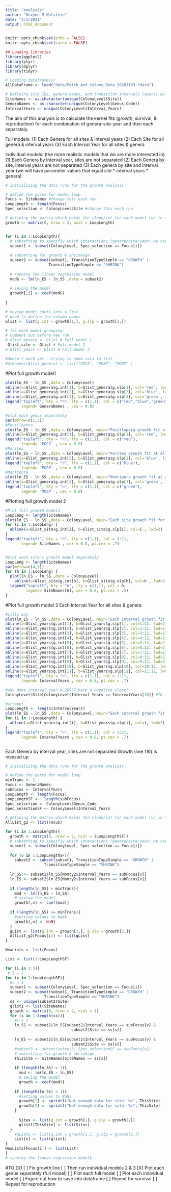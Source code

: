 ```yaml
---
title: "analysis"
author: "Devynn M Wulstein"
date: "3/1/2021"
output: html_document
---
```


```r
knitr::opts_chunk$set(echo = FALSE)
knitr::opts_chunk$set(cache = FALSE)
```

```r
## Loading libraries
library(ggplot2)
library(plyr)
library(dplyr)
library(tidyr)
```


```r
# Loading dataframe(s)
AllDataFrame <- load("data/Patch_And_Colony_Data_20201103.rdata")
```

```r
# Defining site IDs, genera names, and transition intervals (years) as lists
SiteNames <- as.character(unique(ColonyLevel$Site))
GeneraNames <- as.character(unique(ColonyLevel$Genus_Code))
IntervalYears <- unique(ColonyLevel$Interval_Years)
```

The aim of this analysis is to calculate the kernel fits (growth, survival, & reproduction) for each combination of genera-site-year and then each separately. 

Full models:
(1) Each Genera for all sites & interval years
(2) Each Site for all genera & interval years
(3) Each Interval Year for all sites & genera

Individual models: (the more realistic models that we are more interested in)
(1) Each Genera by interval year, sites are not separated
(2) Each Genera by site, interval years are not separated
(3) Each genera by site and interval year (we will have parameter values that equal site * interval years * genera)

```r
# initializing the data runs for the growth analysis

# define the parms for model loop
Focus <- SiteNames #change this each run
LoopLength <- length(Focus)
Spec_selection <- ColonyLevel$Site #change this each run

# defining the matrix which holds the slope/int for each model run in the loop
growth <- matrix(0, nrow = 2, ncol = LoopLength)


for (i in 1:LoopLength){
  # subsetting to specifiy which interactions (genera/site/year) we care about
  subset1 <- subset(ColonyLevel, Spec_selection == Focus[i])
  
  # subsetting for growth & shrinkage
  subset2 <- subset(subset1, TransitionTypeSimple == "GROWTH" | 
                   TransitionTypeSimple == "SHRINK")
  
  # running the linear regression model
  modG <- lm(ln_ES ~ ln_SS ,data = subset2)
  
  # saving the model
  growth[,i] <- coef(modG)
  
}

# moving model coefs into a list
# need to define the column names
Glist <- list(g.int = growth[1,], g.slp = growth[2,])

# for each model grouping: 
# Comment out before new run
# Glist_genera <- Glist # Full model 1
 Glist_site <- Glist # Full model 2
# Glist_years <- Glist # Full model 3

#doesn't work yet...trying to name cols in list
#dimnames(Glist_genera) <- list("POCS", "POSP", "MOSP" )

```
#Plot full growth model1
```r
plot(ln_ES ~ ln_SS ,data = ColonyLevel)
abline(a=Glist_genera$g.int[1], b=Glist_genera$g.slp[1], col='red', lwd=2)
abline(a=Glist_genera$g.int[2], b=Glist_genera$g.slp[2], col='blue', lwd=2)
abline(a=Glist_genera$g.int[3], b=Glist_genera$g.slp[3], col='green', lwd=2)
legend("topleft", bty = "n", lty = c(1,1), col = c("red","blue","green"),
       legend= GeneraNames , cex = 0.8)

#plot each genus separately
par(mfrow=c(1,3))
#Pocillopora
plot(ln_ES ~ ln_SS ,data = ColonyLevel, main="Pocillopora growth fit at all sites")
abline(a=Glist_genera$g.int[1], b=Glist_genera$g.slp[1], col='red', lwd=2)
legend("topleft", bty = "n", lty = c(1,1), col = c("red"),
       legend= 'POCS' , cex = 0.8)
#Porites
plot(ln_ES ~ ln_SS ,data = ColonyLevel, main="Porites growth fit at all sites")
abline(a=Glist_genera$g.int[2], b=Glist_genera$g.slp[2], col='blue', lwd=2)
legend("topleft", bty = "n", lty = c(1,1), col = c("blue"),
       legend= 'POSP' , cex = 0.8)
#Montipora
plot(ln_ES ~ ln_SS ,data = ColonyLevel, main="Montipora growth fit at all sites")
abline(a=Glist_genera$g.int[3], b=Glist_genera$g.slp[3], col='green', lwd=2)
legend("topleft", bty = "n", lty = c(1,1), col = c("green"),
       legend= 'MOSP' , cex = 0.8)

```
#Plotting full growth model 2
```r

#Plot full growth model2
LoopLeng <- length(SiteNames)
plot(ln_ES ~ ln_SS ,data = ColonyLevel, main="Each site growth fit for all genera + all interval years")
for (i in 1:LoopLeng) {
  abline(a=Glist_site$g.int[i], b=Glist_site$g.slp[i], col=i , lwd=2)
}
legend("topleft", bty = "n", lty = c(1,1), col = 1:11,
       legend= SiteNames , cex = 0.8, pt.cex = .7)


#plot each site's growth model separately
LoopLeng <- length(SiteNames)
par(mfrow=c(4,3))
for (h in 1:LoopLeng) {
  plot(ln_ES ~ ln_SS ,data = ColonyLevel)
    abline(a=Glist_site$g.int[h], b=Glist_site$g.slp[h], col=h , lwd=2)
  legend("topleft", bty = "n", lty = c(1,1), col = h,
         legend= SiteNames[h], cex = 0.6, pt.cex = .5)
}

```
#Plot full growth model 3
Each Interval Year for all sites & genera
```r
#silly way
plot(ln_ES ~ ln_SS ,data = ColonyLevel, main="Each interval growth fit for all genera + all sites")
abline(a=Glist_years$g.int[1], b=Glist_years$g.slp[1], col=1:12, lwd=2)
abline(a=Glist_years$g.int[2], b=Glist_years$g.slp[2], col=2:12, lwd=2)
abline(a=Glist_years$g.int[3], b=Glist_years$g.slp[3], col=3:12, lwd=2)
abline(a=Glist_years$g.int[4], b=Glist_years$g.slp[4], col=4:12, lwd=2)
abline(a=Glist_years$g.int[5], b=Glist_years$g.slp[5], col=5:12, lwd=2)
abline(a=Glist_years$g.int[6], b=Glist_years$g.slp[6], col=6:12, lwd=2)
abline(a=Glist_years$g.int[7], b=Glist_years$g.slp[7], col=7:12, lwd=2)
abline(a=Glist_years$g.int[8], b=Glist_years$g.slp[8], col=8:12, lwd=2)
abline(a=Glist_years$g.int[9], b=Glist_years$g.slp[9], col=9:12, lwd=2)
abline(a=Glist_years$g.int[10], b=Glist_years$g.slp[10], col=10:12, lwd=2)
abline(a=Glist_years$g.int[11], b=Glist_years$g.slp[11], col=11:12, lwd=2)
legend("topleft", bty = "n", lty = c(1,1), col = 1:11,
       legend= IntervalYears , cex = 0.8, pt.cex = .7)

#why does interval year 4.26557 have a negative slope?
ColonyLevel$Site[ColonyLevel$Interval_Years == IntervalYears[10]] #ID the site that is in the 10th position in IntervalYears

#attempt
LoopLength <- length(IntervalYears)
plot(ln_ES ~ ln_SS ,data = ColonyLevel, main="Each interval growth fit for all genera + all sites")
for (i in 1:LoopLength) {
  abline(a=Glist_years$g.int[i], b=Glist_years$g.slp[i], col=i, lwd=2)
}
legend("topleft", bty = "n", lty = c(1,1), col = 1:21,
       legend= IntervalYears , cex = 0.8, pt.cex = .7)



```




Each Genera by interval year, sites are not separated
Growth (line 116) is messed up
```r
# initializing the data runs for the growth analysis

# define the parms for model loop
minTrans <- 1
Focus <- GeneraNames
subFocus <- IntervalYears
LoopLength <- length(Focus)
LoopLengthSF <-  length(subFocus)
Spec_selection <- ColonyLevel$Genus_Code
Spec_selectionSF <- ColonyLevel$Interval_Years

# defining the matrix which holds the slope/int for each model run in the loop
AllList_g2 <- list(Focus)

for (i in 1:LoopLength){
  growth <- matrix(0, nrow = 2, ncol = (LoopLengthSF))
  # subsetting to specifiy which interactions (genera/site/year) we care about
  subset1 <- subset(ColonyLevel, Spec_selection == Focus[i])
  
  for (v in 1:LoopLengthSF){
    subset2 <- subset(subset1, TransitionTypeSimple == "GROWTH" | 
                 TransitionTypeSimple == "SHRINK")
  
  ln_SS <- subset2$ln_SS[Monty2$Interval_Years == subFocus[v]]
  ln_ES <- subset2$ln_ES[Monty2$Interval_Years == subFocus[v]]
  
  if (length(ln_SS) > minTrans){
    mod <- lm(ln_ES ~ ln_SS)
    # saving the model
    growth[,v] <- coef(mod)}
  
  if (length(ln_SS) <= minTrans){
    #setting values to NaNs
    growth[,v] <- NaN}
  }
  gList <- list(g.int = growth[1,], g.slp = growth[2,])
  AllList_g2[Focus[i]] <- list(gList)
}

```


```r
NewLists <- list(Focus)

List <- list(1:LoopLengthSF)

for (i in 1:3){
 # i = 1
for (v in 1:LoopLengthSF){
  #v = 1
  subset1 <- subset(ColonyLevel, Spec_selection == Focus[i])
  subset2 <- subset(subset1, TransitionTypeSimple == "GROWTH" | 
                 TransitionTypeSimple == "SHRINK")
  ss <- unique(subset2$Site)
  glist1 <- list(SiteNames)
  growth <- matrix(0, nrow = 2, ncol = 1)
  for (s in 1:length(ss)){
    #s = 2
    ln_SS <- subset2$ln_SS[subset2$Interval_Years == subFocus[v] & 
                             subset2$Site == ss[s]]
    
    ln_ES <- subset2$ln_ES[subset2$Interval_Years == subFocus[v] & 
                             subset2$Site == ss[s]]
    #subset3 <- subset(subset3, Spec_selectionSF == subFocus[v])
    # subsetting for growth & shrinkage
    ThisSite <- SiteNames[SiteNames == ss[s]]
    
    if (length(ln_SS) > 1){
      mod <- lm(ln_ES ~ ln_SS)
      # saving the model
      growth <- coef(mod)}
  
    if (length(ln_SS) < 1){
      #setting values to NaNs
      growth[1] <- sprintf("Not enough data for site: %s", ThisSite)
      growth[2] <- sprintf("Not enough data for site: %s", ThisSite)
    }
    
      Sites <- list(g.int = growth[1], g.slp = growth[2])
      glist1[ThisSite] <- list(Sites)
  } 
    #gListS <- list(g.int = growth[1,], g.slp = growth[2,])
    List[v] <- list(glist1)
}
NewLists[Focus[i]] <- list(List)
}
# running the linear regression model$
```
#TO DO
[ ] Fix growth line
[ ] Then run individual models 2 & 3
[X] Plot each genus separately (full model)
[ ] Plot each full model
[ ] Plot each individual model
[ ] Figure out how to save into dataframe
[ ] Repeat for survival
[ ] Repeat for reproduction




